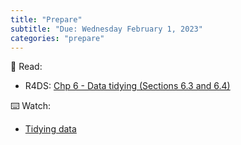 ```yaml
---
title: "Prepare"
subtitle: "Due: Wednesday February 1, 2023"
categories: "prepare"
---
```


📖 Read:

-   R4DS: [Chp 6 - Data tidying (Sections 6.3 and 6.4)](https://r4ds.hadley.nz/data-tidy.html#pivoting)

⌨️ Watch:

-   [Tidying data](https://youtu.be/x3KM5uxaFdI)
